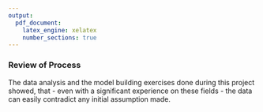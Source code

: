 ```yaml
---
output:
  pdf_document:
    latex_engine: xelatex
    number_sections: true
---
```


### Review of Process

The data analysis and the model building exercises done during this project showed, that - even with a significant experience on these fields - the data can easily contradict any initial assumption made.

